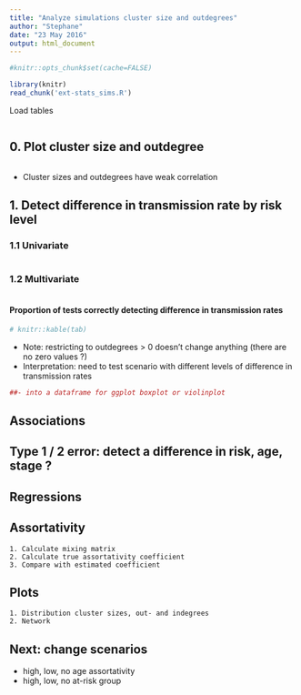 ```yaml
---
title: "Analyze simulations cluster size and outdegrees"
author: "Stephane"
date: "23 May 2016"
output: html_document
---
```


```r
#knitr::opts_chunk$set(cache=FALSE)
```

```r
library(knitr)
read_chunk('ext-stats_sims.R')
```

Load tables
```r
```

## 0. Plot cluster size and outdegree
```r

```
* Cluster sizes and outdegrees have weak correlation

## 1. Detect difference in transmission rate by risk level
### 1.1 Univariate
```r

```


### 1.2 Multivariate
```r

```

#### Proportion of tests correctly detecting difference in transmission rates
```r
# knitr::kable(tab)
```

* Note: restricting to outdegrees > 0 doesn't change anything (there are no zero values ?)
* Interpretation: need to test scenario with different levels of difference in transmission rates

```r
##- into a dataframe for ggplot boxplot or violinplot

```



## Associations
## Type 1 / 2 error: detect a difference in risk, age, stage ?
## Regressions
## Assortativity
    1. Calculate mixing matrix
    2. Calculate true assortativity coefficient
    3. Compare with estimated coefficient
## Plots
    1. Distribution cluster sizes, out- and indegrees
    2. Network
  
## Next: change scenarios
  * high, low, no age assortativity
  * high, low, no at-risk group





